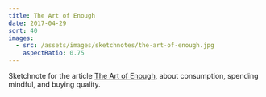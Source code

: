 ```yaml
---
title: The Art of Enough
date: 2017-04-29
sort: 40
images:
  - src: /assets/images/sketchnotes/the-art-of-enough.jpg
    aspectRatio: 0.75
---
```


Sketchnote for the article [The Art of Enough](https://experiencelife.com/article/the-art-of-enough/), about consumption, spending mindful, and buying quality.
